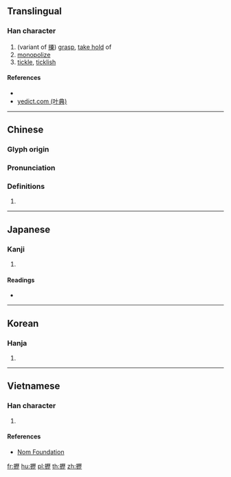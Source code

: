 ==Translingual==

===Han character===
{{Han char|rn=64|rad=手|as=16|sn=19|four=|canj=QMHM|ids=⿰扌歷}}

# (variant of [[擽]]) [[grasp]], [[take hold]] of
# [[monopolize]]
# [[tickle]], [[ticklish]]

====References====
* {{Han ref|kx=0462.280|dkj=12957|dj=0811.280|hdz=31982.090|uh=650A|ud=25866}}
* [http://yedict.com/htm/65/650A.htm yedict.com (叶典)]

----

==Chinese==
{{zh-forms}}

===Glyph origin===
{{Han etym}}

===Pronunciation===
{{zh-pron
|m=lì
|c=lik6
|mc=y
|oc=y
|ma=
|cat=v
}}

===Definitions===
{{zh-hanzi}}

# {{rfdef|lang=zh}}

----

==Japanese==

===Kanji===
{{ja-kanji|grade=|rs=手16}}

# {{defn|lang=ja|sort=手16}}

====Readings====
* {{ja-readings|on=[[ふき]] (fuki), [[りゃく]] (ryaku)|kun=[[うつ]] (utsu)}}

----

==Korean==

===Hanja===
{{ko-hanja|hangeul=[[려]]>[[여]]|eumhun=|rv=ryeo>yeo|mr=ryŏ>yŏ|y=lye>ye}}

# {{defn|lang=ko|sort=手16}}

----

==Vietnamese==

===Han character===
{{vi-readings|rs=手16|hanviet=[[lách]], [[rạch]], [[rịch]], [[vạch]]}}

# {{defn|lang=vi|sort=手16}}

====References====
* [http://nomfoundation.org/common/nom_details.php?codepoint=650a Nom Foundation]

[[fr:攊]]
[[hu:攊]]
[[pl:攊]]
[[th:攊]]
[[zh:攊]]